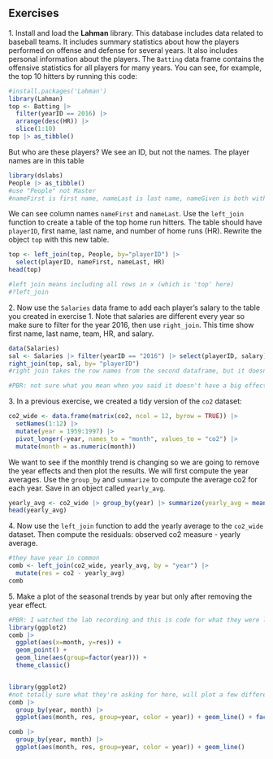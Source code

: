 ## Exercises 
1\. Install and load the __Lahman__ library. This database includes data related to baseball teams. It includes summary statistics about how the players performed on offense and defense for several years. It also includes personal information about the players. 
The `Batting` data frame contains the offensive statistics for all players for many years. You can see, for example, the top 10 hitters by running this code: 
```r
#install.packages('Lahman')
library(Lahman) 
top <- Batting |>  
  filter(yearID == 2016) |> 
  arrange(desc(HR)) |> 
  slice(1:10) 
top |> as_tibble() 
``` 
But who are these players? We see an ID, but not the names. The player names are in this table 
```r
library(dslabs)
People |> as_tibble() 
#use "People" not Master
#nameFirst is first name, nameLast is last name, nameGiven is both with a space
``` 
We can see column names `nameFirst` and `nameLast`. Use the `left_join` function to create a table of the top home run hitters. The table should have `playerID`, first name, last name, and number of home runs (HR).  Rewrite the object `top` with this new table. 
```r
top <- left_join(top, People, by="playerID") |> 
  select(playerID, nameFirst, nameLast, HR)
head(top)

#left join means including all rows in x (which is 'top' here)
#?left_join
```

2\. Now use the `Salaries` data frame to add each player's salary to the table you created in exercise 1. Note that salaries are different every year so make sure to filter for the year 2016, then use `right_join`. This time show first name, last name, team, HR, and salary.
```r
data(Salaries)
sal <- Salaries |> filter(yearID == "2016") |> select(playerID, salary)
right_join(top, sal, by= "playerID")
#right join takes the row names from the second dataframe, but it doesn't seem to have a big effect here?

#PBR: not sure what you mean when you said it doesn't have a big effect but this seems like the correct answer to me! The 'top' dataframe had 10 observations and 4 variables. The filtered 'sal' dataframe has 853 obs and 2 variables. the final dataset has 853 observations and 5 variables which is correct!
```

3\. In a previous exercise, we created a tidy version of the `co2` dataset: 
```r
co2_wide <- data.frame(matrix(co2, ncol = 12, byrow = TRUE)) |>  
  setNames(1:12) |> 
  mutate(year = 1959:1997) |> 
  pivot_longer(-year, names_to = "month", values_to = "co2") |> 
  mutate(month = as.numeric(month)) 
``` 
We want to see if the monthly trend is changing so we are going to remove the year effects and then plot the results. We will first compute the year averages. Use the `group_by` and `summarize` to compute the average co2 for each year. Save in an object called `yearly_avg`. 
```r
yearly_avg <- co2_wide |> group_by(year) |> summarize(yearly_avg = mean(co2))
head(yearly_avg)
```


4\. Now use the `left_join` function to add the yearly average to the `co2_wide` dataset. Then compute the residuals: observed co2 measure - yearly average. 
```r
#they have year in common
comb <- left_join(co2_wide, yearly_avg, by = "year") |>
  mutate(res = co2 - yearly_avg)
comb
```


5\. Make a plot of the seasonal trends by year but only after removing the year effect. 

```r
#PBR: I watched the lab recording and this is code for what they were looking for which looks like the second plot you have here except yours is nicer! 
library(ggplot2)
comb |>
  ggplot(aes(x=month, y=res)) +
  geom_point() +
  geom_line(aes(group=factor(year))) +
  theme_classic()


library(ggplot2)
#not totally sure what they're asking for here, will plot a few different things
comb |> 
  group_by(year, month) |>
  ggplot(aes(month, res, group=year, color = year)) + geom_line() + facet_wrap(~year)

comb |> 
  group_by(year, month) |>
  ggplot(aes(month, res, group=year, color = year)) + geom_line()
```


 
